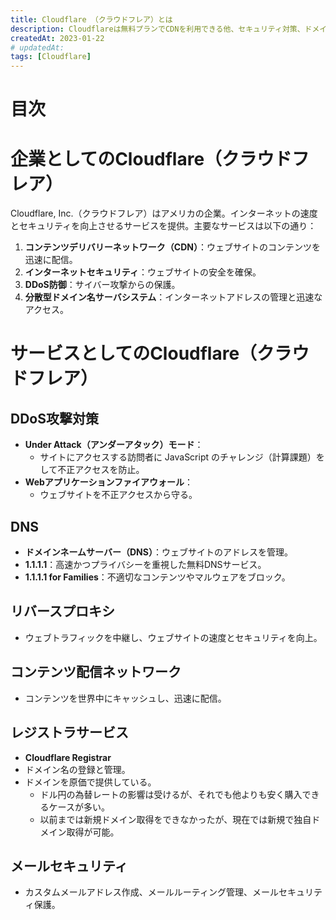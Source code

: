 ```yaml
---
title: Cloudflare （クラウドフレア）とは
description: Cloudflareは無料プランでCDNを利用できる他、セキュリティ対策、ドメイン取得まで幅広く対応している。
createdAt: 2023-01-22
# updatedAt:
tags: [Cloudflare]
---
```


# 目次

# 企業としてのCloudflare（クラウドフレア）
Cloudflare, Inc.（クラウドフレア）はアメリカの企業。インターネットの速度とセキュリティを向上させるサービスを提供。主要なサービスは以下の通り：

1. **コンテンツデリバリーネットワーク（CDN）**：ウェブサイトのコンテンツを迅速に配信。
2. **インターネットセキュリティ**：ウェブサイトの安全を確保。
3. **DDoS防御**：サイバー攻撃からの保護。
4. **分散型ドメイン名サーバシステム**：インターネットアドレスの管理と迅速なアクセス。

# サービスとしてのCloudflare（クラウドフレア）

## DDoS攻撃対策
- **Under Attack（アンダーアタック）モード**：
  - サイトにアクセスする訪問者に JavaScript のチャレンジ（計算課題）をして不正アクセスを防止。
- **Webアプリケーションファイアウォール**：
  - ウェブサイトを不正アクセスから守る。

## DNS
- **ドメインネームサーバー（DNS）**：ウェブサイトのアドレスを管理。
- **1.1.1.1**：高速かつプライバシーを重視した無料DNSサービス。
- **1.1.1.1 for Families**：不適切なコンテンツやマルウェアをブロック。

## リバースプロキシ
- ウェブトラフィックを中継し、ウェブサイトの速度とセキュリティを向上。

## コンテンツ配信ネットワーク
- コンテンツを世界中にキャッシュし、迅速に配信。

## レジストラサービス
- **Cloudflare Registrar**
- ドメイン名の登録と管理。
- ドメインを原価で提供している。
  - ドル円の為替レートの影響は受けるが、それでも他よりも安く購入できるケースが多い。
  - 以前までは新規ドメイン取得をできなかったが、現在では新規で独自ドメイン取得が可能。

## メールセキュリティ
- カスタムメールアドレス作成、メールルーティング管理、メールセキュリティ保護。
